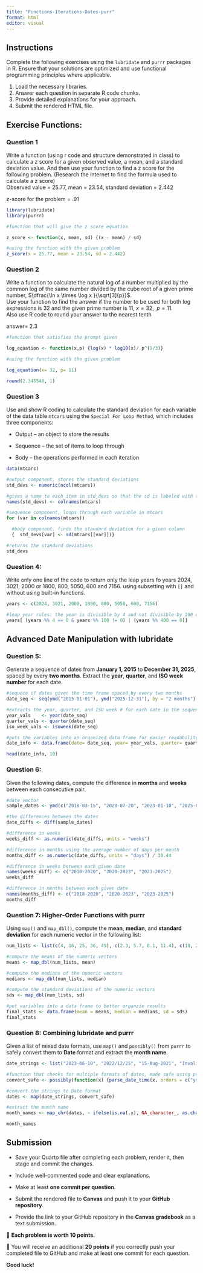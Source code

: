 ```yaml
---
title: "Functions-Iterations-Dates-purr"
format: html
editor: visual
---
```


## Instructions

Complete the following exercises using the `lubridate` and `purrr` packages in R. Ensure that your solutions are optimized and use functional programming principles where applicable.

1.  Load the necessary libraries.
2.  Answer each question in separate R code chunks.
3.  Provide detailed explanations for your approach.
4.  Submit the rendered HTML file.

## Exercise Functions:

### Question 1

Write a function (using r code and structure demonstrated in class) to calculate a z score for a given observed value, a mean, and a standard deviation value. And then use your function to find a z score for the following problem. (Research the internet to find the formula used to calculate a z score)\
Observed value = 25.77, mean = 23.54, standard deviation = 2.442

z-score for the problem = .91

```r
library(lubridate)
library(purrr)
```

```r
#function that will give the z score equation

z_score <- function(x, mean, sd) {(x - mean) / sd}
```

```r
#using the function with the given problem
z_score(x = 25.77, mean = 23.54, sd = 2.442)
```

### Question 2

Write a function to calculate the natural log of a number multiplied by the common log of the same number divided by the cube root of a given prime number, $\dfrac{\ln x \times \log x }{\sqrt[3]{p}}$.\
Use your function to find the answer if the number to be used for both log expressions is 32 and the given prime number is 11, $x = 32, \;\;p=11$.\
Also use R code to round your answer to the nearest tenth

answer= 2.3

```r
#function that satisfies the prompt given

log_equation <- function(x,p) {log(x) * log10(x)/ p^(1/3)}
```

```r
#using the function with the given problem

log_equation(x= 32, p= 11)

round(2.345548, 1)
```

### Question 3

Use and show R coding to calculate the standard deviation for each variable of the data table `mtcars` using the `Special For Loop Method`, which includes three components:

- Output – an object to store the results

- Sequence – the set of items to loop through

- Body – the operations performed in each iteration

```r
data(mtcars)
```

```r
#output component, stores the standard deviations 
std_devs <- numeric(ncol(mtcars))

#gives a name to each item in std_devs so that the sd is labeled with the corresponding column name 
names(std_devs) <- colnames(mtcars)

#sequence component, loops through each variable in mtcars
for (var in colnames(mtcars)) 

  #body component, finds the standard deviation for a given column
  {  std_devs[var] <- sd(mtcars[[var]])}

#returns the standard deviations
std_devs

```

### Question 4:
Write only one line of the code to return only the leap years fo years 2024, 3021, 2000 or 1800, 800, 5050, 600 and 7156.  using subsetting with `[]` and without using built-in functions.

```r
years <- c(2024, 3021, 2000, 1800, 800, 5050, 600, 7156)

#leap year rules: the year is divisible by 4 and not divisible by 100 or the year is divisible by 400
years[ (years %% 4 == 0 & years %% 100 != 0) | (years %% 400 == 0)]

```

## Advanced Date Manipulation with lubridate

### Question 5:

Generate a sequence of dates from **January 1, 2015** to **December 31, 2025**, spaced by every **two months**. Extract the **year**, **quarter**, and **ISO week number** for each date.

```r
#sequece of dates given the time frame spaced by every two months 
date_seq <- seq(ymd("2015-01-01"), ymd("2025-12-31"), by = "2 months")

#extracts the year, quarter, and ISO week # for each date in the sequence
year_vals    <- year(date_seq)
quarter_vals <- quarter(date_seq)
iso_week_vals <- isoweek(date_seq)

#puts the variables into an organized data frame for easier readability 
date_info <- data.frame(date= date_seq, year= year_vals, quarter= quarter_vals, iso_week = iso_week_vals)

head(date_info, 10)
```

### Question 6:

Given the following dates, compute the difference in **months** and **weeks** between each consecutive pair.

``` r
#date vector 
sample_dates <- ymd(c("2018-03-15", "2020-07-20", "2023-01-10", "2025-09-05"))

#the differences between the dates
date_diffs <- diff(sample_dates)

#difference in weeks
weeks_diff <- as.numeric(date_diffs, units = "weeks")

#difference in months using the average number of days per month
months_diff <- as.numeric(date_diffs, units = "days") / 30.44

#difference in weeks between each given date 
names(weeks_diff) <- c("2018-2020", "2020-2023", "2023-2025")
weeks_diff

#difference in months between each given date
names(months_diff) <- c("2018-2020", "2020-2023", "2023-2025")
months_diff
```

### Question 7: Higher-Order Functions with purrr

Using `map()` and `map_dbl()`, compute the **mean**, **median**, and **standard deviation** for each numeric vector in the following list:

``` r
num_lists <- list(c(4, 16, 25, 36, 49), c(2.3, 5.7, 8.1, 11.4), c(10, 20, 30, 40, 50))

#compute the means of the numeric vectors
means <- map_dbl(num_lists, mean)

#compute the medians of the numeric vectors 
medians <- map_dbl(num_lists, median)

#compute the standard deviations of the numeric vectors 
sds <- map_dbl(num_lists, sd)

#put variables into a data frame to better organzie results
final_stats <- data.frame(mean = means, median = medians, sd = sds)
final_stats

```

### Question 8: Combining lubridate and purrr

Given a list of mixed date formats, use `map()` and `possibly()` from `purrr` to safely convert them to **Date** format and extract the **month name**.

``` r
date_strings <- list("2023-06-10", "2022/12/25", "15-Aug-2021", "InvalidDate")

#function that checks for multiple formats of dates, made safe using possibly 
convert_safe <- possibly(function(x) {parse_date_time(x, orders = c("ymd", "Ymd","d-b-Y", "Y/m/d"))}, otherwise = NA)

#convert the strings to Date format
dates <- map(date_strings, convert_safe)

#extract the month name
month_names <- map_chr(dates, ~ ifelse(is.na(.x), NA_character_, as.character(month(.x, label = TRUE, abbr = FALSE))))

month_names
```


## Submission

* Save your Quarto file after completing each problem, render it, then stage and commit the changes.\

* Include well-commented code and clear explanations.\

* Make at least **one commit per question**.\

* Submit the rendered file to **Canvas** and push it to your **GitHub repository**.\


* Provide the link to your GitHub repository in the **Canvas gradebook** as a text submission.\

🔹 **Each problem is worth 10 points.**\

🔹 You will receive an additional **20 points** if you correctly push your completed file to GitHub and make at least one commit for each question.\


**Good luck!**